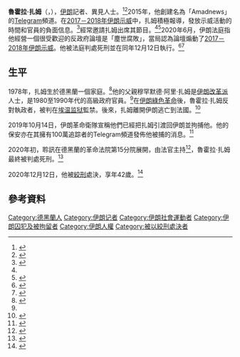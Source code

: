 {{Infobox person
| name = 魯霍拉·扎姆<br>{{native name|fa|روح‌الله زم}}
| other_names = Nima<ref>{{cite web |url=https://www.mashreghnews.ir/news/1154676/%D9%86%DB%8C%D9%85%D8%A7-%D8%B2%D9%85-%DA%A9%D9%87-%D8%A8%D9%88%D8%AF |title=«نیما زم» که بود؟ |language=fa |accessdate=2020-12-12 |archive-date=2020-12-12 |archive-url=https://web.archive.org/web/20201212181953/https://www.mashreghnews.ir/news/1154676/%D9%86%DB%8C%D9%85%D8%A7-%D8%B2%D9%85-%DA%A9%D9%87-%D8%A8%D9%88%D8%AF |dead-url=no }}</ref>
| image = 
| occupation = 記者
| spouse = Mahsā Rāzāni
| children = 2名
| parents = 穆罕默德·阿里·扎姆（父親）
| birth_date = {{birth date|1978|7|27}}
| birth_place = {{IRN}}[[德黑兰|德黑兰]]
| death_date =  {{death date and age|2020|12|12|1978|7|27}}
| death_place = {{IRN}}[[德黑兰|德黑兰]]
| known_for = 經營[[Telegram|Telegram]]頻道「Amadnews」
| criminal_charge    = [[间谍|间谍]]
| criminal_penalty   = [[死刑|死刑]]
| criminal_status    = 已執行
}}
'''魯霍拉·扎姆'''（{{lang-fa|روح‌الله زم}}，{{bd|1978年|7月27日|2020年|12月12日|catIdx=Zam}}），[[伊朗|伊朗]]記者、異見人士。<ref>{{cite web|url=https://www.bbc.com/news/world-middle-east-50045089|title=Ruhollah Zam: Iran 'arrests exiled journalist' for fanning unrest|website=BBC|date=2019-10-14|language=en|accessdate=2020-12-12|archive-date=2020-11-12|archive-url=https://web.archive.org/web/20201112024324/https://www.bbc.com/news/world-middle-east-50045089|dead-url=no}}</ref><ref>{{Cite news|url=https://www.rferl.org/a/iran-exile-telegram-channel-roohollah-zam-bring-down-government/28957053.html|title=Controversial Exile Using Social Media To Try To Bring Down Iranian Government|last=Najibullah|first=Farangis|date=2018-01-05|work=Radio Free Europe|accessdate=2018-01-08|language=en|archive-date=2020-09-22|archive-url=https://web.archive.org/web/20200922064028/https://www.rferl.org/a/iran-exile-telegram-channel-roohollah-zam-bring-down-government/28957053.html|dead-url=no}}</ref>2015年，他創建名為「Amadnews」的[[Telegram|Telegram]]頻道。在[[2017－2018年伊朗示威|2017－2018年伊朗示威]]中，扎姆積極報導，發放示威活動的時間和官員的負面信息。<ref name="AP">{{Cite news|url=https://apnews.com/78a46cea167e4f94ada0a690b7f2f3db|title=Protests in Iran fanned by exiled journalist, messaging app|work=AP News|access-date=2017-12-31|language=en-US|last=Gambrell|first=Jon|archive-date=2017-12-31|archive-url=https://web.archive.org/web/20171231170953/https://apnews.com/78a46cea167e4f94ada0a690b7f2f3db|dead-url=no}}</ref>{{tsl|en|Voice of America Persian News Network|美國之音波斯語頻道}}經常邀請扎姆出席其節目。<ref name="A"/><ref>{{Cite news|url=https://www.thedailybeast.com/the-app-powering-the-uprising-in-iran|title=The App Powering the Uprising in Iran, Where Some Channels Pushed for Violence|work=The Daily Beast|access-date=2018-01-11|language=en-US|archive-date=2019-02-01|archive-url=https://web.archive.org/web/20190201192853/https://www.thedailybeast.com/the-app-powering-the-uprising-in-iran|dead-url=no}}</ref>2020年6月，伊朗法庭指他經營一個很受歡迎的反政府論壇是「塵世腐敗」，當局認為論壇煽動了[[2017－2018年伊朗示威|2017－2018年伊朗示威]]。他被法庭判處死刑並在同年12月12日執行。<ref>{{Cite news|url=https://www.bbc.com/news/world-middle-east-53238000?intlink_from_url=https://www.bbc.com/news/topics/cjnwl8q4ggwt/iran&link_location=live-reporting-story|title=Ruhollah Zam: Iran sentences journalist to death for fanning unrest|work=BBC|language=en-GB|accessdate=2020-12-12|archive-date=2020-07-24|archive-url=https://web.archive.org/web/20200724155913/https://www.bbc.com/news/world-middle-east-53238000?intlink_from_url=https%3A%2F%2Fwww.bbc.com%2Fnews%2Ftopics%2Fcjnwl8q4ggwt%2Firan&link_location=live-reporting-story|dead-url=no}}</ref><ref>{{cite web |url=https://www.dw.com/zh/%E5%9C%A8%E4%BC%8A%E6%9C%97-%E4%B8%80%E5%90%8D%E8%AE%B0%E8%80%85%E8%A2%AB%E7%BB%9E%E5%88%91%E5%A4%84%E6%AD%BB/a-55916060 |title=在伊朗 一名记者被绞刑处死 |language=zh-hant |date=2020-12-12 |accessdate=2020-12-12 |work=德國之聲 |archive-date=2020-12-12 |archive-url=https://web.archive.org/web/20201212181945/https://www.dw.com/zh/%E5%9C%A8%E4%BC%8A%E6%9C%97-%E4%B8%80%E5%90%8D%E8%AE%B0%E8%80%85%E8%A2%AB%E7%BB%9E%E5%88%91%E5%A4%84%E6%AD%BB/a-55916060 |dead-url=no }}</ref>

== 生平 ==
1978年，扎姆生於德黑蘭一個家庭。<ref name="A">{{Cite news|url=https://thearabweekly.com/tehrans-campaign-against-opposition-raises-questions|title=Tehran’s campaign against the opposition raises questions|work=The Arab Weekly|access-date=2019-03-17|language=en-US|last=Alfoneh|first=Ali|archive-date=2020-07-03|archive-url=https://web.archive.org/web/20200703125917/https://thearabweekly.com/tehrans-campaign-against-opposition-raises-questions|dead-url=no}}</ref>他的父親穆罕默德·阿里·扎姆是[[伊朗改革派|伊朗改革派]]人士，是1980至1990年代的高級政府官員。<ref name="AP"/>在[[伊朗綠色革命|伊朗綠色革命]]後，魯霍拉·扎姆反對執政者，被判在[[埃温监狱|埃温监狱]]監禁。後來，扎姆離開伊朗逃亡到法國。<ref>{{Cite news|url=https://www.bild.de/politik/ausland/bild-international/telegram-interview-iran-protest-54371208.bild.html|title=With highspeed internet, the regime would be gone in a month|work=Bild|access-date=2018-01-04|language=en-US|last=Abri|first=Ehsan|archive-date=2019-08-09|archive-url=https://web.archive.org/web/20190809173746/https://www.bild.de/politik/ausland/bild-international/telegram-interview-iran-protest-54371208.bild.html|dead-url=no}}</ref>

2019年10月14日，伊朗革命衛隊宣稱他們已經把扎姆引渡回伊朗並拘捕他。他的保安亦在其擁有100萬追踪者的Telegram頻道發佈他被捕的消息。<ref>{{Cite web|url=http://www.bbc.com/persian|title=ایستگاه خبر؛ دوشنبه ۲۲ مهر ماه ۱۳۹۸|website=BBC Persian|language=fa|access-date=2019-10-14|archive-date=2019-11-17|archive-url=https://web.archive.org/web/20191117163430/https://www.bbc.com/persian|dead-url=no}}</ref>

2020年初，聆訊在德黑蘭的革命法院第15分院展開，由法官{{link-en|Abolqasem Salavati}}主持<ref>{{Cite web|url=https://www.tasnimnews.com/en/news/2020/02/10/2200329/first-trial-session-of-ruhollah-zam-held-in-tehran|title=First Trial Session of Ruhollah Zam Held in Tehran - Politics news|website=Tasnim News Agency|language=en|access-date=2020-02-11|archive-date=2020-07-01|archive-url=https://web.archive.org/web/20200701002656/https://www.tasnimnews.com/en/news/2020/02/10/2200329/first-trial-session-of-ruhollah-zam-held-in-tehran|dead-url=no}}</ref>，魯霍拉·扎姆最終被判處死刑。<ref>{{cite web |last=Karimi |first=Nasser |title=Iran journalist who fueled 2017 protests sentenced to death |url=https://www.ctvnews.ca/world/iran-journalist-who-fueled-2017-protests-sentenced-to-death-1.5005313 |website=CTV News |date=2020-06-30 |language=en |accessdate=2020-12-12 |archive-date=2020-12-12 |archive-url=https://web.archive.org/web/20201212181945/https://www.ctvnews.ca/world/iran-journalist-who-fuelled-2017-protests-sentenced-to-death-1.5005313 |dead-url=no }}</ref>

2020年12月12日，他被[[絞刑|絞刑]]處決，享年42歲。<ref>{{cite web |url=https://news.mingpao.com/ins/%E5%9C%8B%E9%9A%9B/article/20201212/s00005/1607778012213/%E4%BC%8A%E6%9C%97%E7%95%B0%E8%A6%8B%E8%A8%98%E8%80%85%E9%81%AD%E7%B5%9E%E5%88%91%E8%99%95%E6%B1%BA |title=伊朗異見記者遭絞刑處決 (20:52) |publisher=明報 |language=zh-hk |date=2020-12-12 |access-date=2020-12-12 |archive-date=2020-12-12 |archive-url=https://web.archive.org/web/20201212181953/https://news.mingpao.com/ins/%E5%9C%8B%E9%9A%9B/article/20201212/s00005/1607778012213/%E4%BC%8A%E6%9C%97%E7%95%B0%E8%A6%8B%E8%A8%98%E8%80%85%E9%81%AD%E7%B5%9E%E5%88%91%E8%99%95%E6%B1%BA |dead-url=no }}</ref>

== 參考資料 ==
{{reflist|2}}

{{DEFAULTSORT:Zam, Ruhollah}}
[[Category:德黑蘭人|Category:德黑蘭人]]
[[Category:伊朗记者|Category:伊朗记者]]
[[Category:伊朗社會運動者|Category:伊朗社會運動者]]
[[Category:伊朗囚犯及被拘留者|Category:伊朗囚犯及被拘留者]]
[[Category:伊朗人權|Category:伊朗人權]]
[[Category:被以絞刑處決者|Category:被以絞刑處決者]]